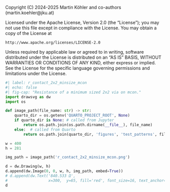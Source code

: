 ::: {.content-hidden}
Copyright (C) 2024-2025 Martin Köhler and co-authors (martin.koehler@jku.at)

Licensed under the Apache License, Version 2.0 (the "License");
you may not use this file except in compliance with the License.
You may obtain a copy of the License at

    http://www.apache.org/licenses/LICENSE-2.0

Unless required by applicable law or agreed to in writing, software
distributed under the License is distributed on an "AS IS" BASIS,
WITHOUT WARRANTIES OR CONDITIONS OF ANY KIND, either express or implied.
See the License for the specific language governing permissions and
limitations under the License.
:::

```python
#| label: r_contact_2x2_minsize_mcon
#| echo: false
#| fig-cap: "Resistance of a minimum sized 2x2 via on mcon."
import drawsvg as dw
import os

def image_path(file_name: str) -> str:
    quarto_dir = os.getenv('QUARTO_PROJECT_ROOT', None)
    if quarto_dir is None: # called from Jupyter
        return os.path.join(os.path.dirname(__file__), file_name)
    else:  # called from Quarto
        return os.path.join(quarto_dir, 'figures', 'test_patterns', file_name)

w = 400
h = 281

img_path = image_path('r_contact_2x2_minsize_mcon.png')

d = dw.Drawing(w, h)
d.append(dw.Image(0, 0, w, h, img_path, embed=True))
# d.append(dw.Text('840.533 Ω',
#                  x=300,  y=65, fill='red', font_size=16, text_anchor='middle'))
d
```

